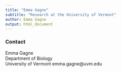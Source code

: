 ```yaml
---
title: "Emma Gagne"
subtitle: "Research at the University of Vermont"
author: Emma Gagne
output: html_document
---
```

### Contact
Emma Gagne  
Department of Biology  
University of Vermont
emma.gagne@uvm.edu
